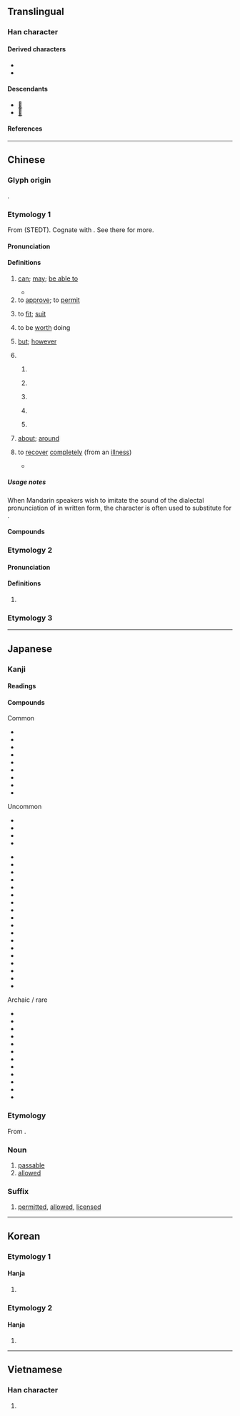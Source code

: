 {{also|句}}
{{character info}}
{{character info|🉑}}
==Translingual==
{{stroke order|stroke=5}}
{{stroke order|type=animate}}

===Han character===
{{Han char|rn=30|rad=口|as=02|sn=5|four=10620|canj=MNR|ids=⿹丁口}}

====Derived characters====
* {{l|mul|[[何]], [[呵]], [[坷]], [[妸]], [[𡥚]], [[㞹]], [[𪫧]], [[抲]], [[河]], [[阿]], [[柯]], [[炣]], [[牁]], [[牱]], [[珂]], [[胢]], [[砢]], [[袔]], [[䋍]], [[舸]], [[蚵]], [[訶]]([[诃]]), [[跒]], [[軻]]([[轲]]), [[酠]], [[鈳]]([[钶]]), [[䯊]], [[魺]]([[鲄]]), [[鴚]], [[䶗]]}}
* {{l|mul|[[㪃]], [[㪼]], [[㰤]], [[㐓]], [[哥]], [[𪡑]], [[𠶘]], [[𠽚]], [[𠾳]], [[奇]], [[岢]], [[苛]], [[㱒]], [[𤕒]], [[𤔄]], [[𪜄]], [[竒]], [[哿]], [[笴]], [[疴]], [[㫊]], [[閜]]([[𬮠]]), [[㑸]]}}

====Descendants====
* [[𛀙]]
* [[𛀚]]

====References====
{{Han ref|kx=0172.120|dkj=03245|dj=0383.070|hdz=10567.070|uh=53EF}}

----

==Chinese==
{{zh-forms}}

===Glyph origin===
{{Han etym}}
{{Han compound|口|丂|c1=s|c2=p|ls=psc}}.

===Etymology 1===
From {{inh|zh|sit-pro|*m-kal ~ *s-gal||back (lower); kidney; load; carry}} (STEDT). Cognate with {{och-l|荷|to carry}}. See there for more.

====Pronunciation====
{{zh-pron
|m=kě
|m-s=ko3
|c=ho2
|c-t=ho2
|g=
|h=pfs=khó;gd=ko3
|j=
|mb=kǒ̤
|md=kō̤
|mn=xm,zz,tw:khó/qz,jj:khóⁿ/ml,jj,tw:khóa
|mn_note=khó/khóⁿ - literary; khóa - vernacular
|mn-t=ko2
|w=2khu
|x=
|mc=y
|oc=y
|ma=
|cat=v,suf,adv
}}

====Definitions====
{{zh-hanzi}}

# [[can]]; [[may]]; [[be able to]]
#: {{zh-x|可溶|soluble}}
#: {{zh-x|可 大 可 小|'''can''' be serious or minor}}
#: {{zh-x|這 袋子{zi} 可 盛 五十 公斤。|This bag '''can''' hold 50 kilos.}}
#: {{zh-x|他 沒有 家 可 住。|He had no place to live.}}
#* {{zh-x|人 之 性，善 可 變為{wéi} 惡，惡 可 變為{wéi} 善。||ref=Lunheng}}
# to [[approve]]; to [[permit]]
#: {{zh-x|許可|to permit, to allow}}
#: {{zh-x|認可|to approve}}
# to [[fit]]; [[suit]]
#: {{zh-x|可心|satisfying}}
#: {{zh-x|可口|tasty}}
# to be [[worth]] doing
#: {{zh-x|可愛|cute; adorable|lit='''worth''' loving}}
#: {{zh-x|可歌可泣|epic; moving|lit='''worth''' praising and crying over}}
#: {{zh-x|^四川 可 玩 的 地方{fang} 太 多 了。|There are too many places in Sichuan '''worth''' visiting.}}
# [[but]]; [[however]]
#: {{zh-syn|可是}}
# {{n-g|Particle used for emphasis.}}
## {{lb|zh|archaic}} {{n-g|Used in questions for emphasis.}}
##: {{zh-x|您 一向 可 好？|How have you been lately?}}
## {{n-g|Used in rhetorical questions for emphasis.}}
## {{n-g|Used in declarative sentences for emphasis.}}
##: {{zh-x|我 喜歡{huan} 的 運動 可 多 了。|There are many sports that I like.}}
##: {{zh-x|我 可 不 太 知道。|I don't '''really''' know.}}
## {{n-g|Used in exclamatory sentences for emphasis.}}
##: {{zh-x|這 可 不行 啊！|'''But''' this won't do!}}
## {{n-g|Used in imperative sentences for emphasis.}}
# {{lb|zh|literary}} [[about]]; [[around]]
# {{lb|zh|literary}} to [[recover]] [[completely]] (from an [[illness]])
#* {{zh-x|待 軍師 病 可，行 之 未 遲。||ref=Sanguo Yanyi}}

=====Usage notes=====
When Mandarin speakers wish to imitate the sound of the dialectal pronunciation of {{lang|zh|可}} in  written form, the character {{zh-l|闊}} is often used to substitute for {{lang|zh|可}}.
: {{zh-x|闊以|{{n-g|imitates the sound of {{zh-l|可以}} in dialectal Chinese}}}}
: {{zh-x|闊落|{{n-g|imitates the sound of {{zh-l|可樂}} in dialectal Chinese}}}}

====Compounds====
{{zh-der|一無可取|一蹴可幾|不卜可知|不可|不可一世|不可不|不可以|不可企及|不可偏廢|不可勝原|不可勝數|不可勝書|不可勝紀|不可勝言|不可勝計|不可勝記|不可及|不可名字|不可名狀|不可向邇|不可多得|不可得|不可思議|不可意|不可或缺|不可抗力|不可抗拒|不可捉摸|不可收拾|不可救藥|不可數|不可期|不可枚舉|不可測|不可為|不可狀|不可理喻|不可理解|不可當|不可知|不可知論|不可磨滅|不可終日|不可耐|不可能|不可言|不可言喻|不可言宣|不可諱言|不可踰越|不可開交|不可限量|不可靠|不小可|不置可否|乃可|乍可|乏善可陳|乖覺可喜|九原可作|也可|也未可知|人盡可夫|人言可畏|來者可追|依違兩可|依阿兩可|便可|俗不可耐|倚馬可待|僅可|光可鑑人|兩可|其情可憫|冬日可愛|刻可|前車可鑒|功不可沒|勢不可當|南山可移|印可|即可|只可|可不|可不好|可不是|可不道|可乘之機|可乘之隙|可也|可了不得|可事|可人|可人意|可人憎|可人憐|可什麼|可以|可任|可但|可作|可佩|可便|可信|可倫坡|可兀的|可兒|可冀|可則|可加|可厭|可厭相|可又來|可取|可口|可可|可可的|可否|可哀|可喜|可喜可賀|可喜娘|可嘆|可嘉|可圈可點|可堪|可塑性|可奈|可好|可嫌|可孕物質|可就|可巧|可待|可待因|可心|可念|可怕|可怖|可怪|可恃|可恥|可恨|可悲|可惜|可惡|可惱|可想而知|可意|可意人|可愛|可感|可慮|可憎|可憎娘|可憎才|可憐|可憐生|可憐蟲|可憐見|可操左券|可擦擦|可教性|可敦|可敬|可早|可是|可是來|可曾|可有可無|可望|可樂|可欲|可欽|可歌可泣|可歎|可正是|可氣|可溶性|可煞|可煞作怪|可燃性|可燃物|可甚麼|可畏|可疑|可看性|可矜|可知|可知是好|可知道|可磕擦|可磣|可笑|可罪|可耕地|可能|可能性|可著|可蘭經|可行|可見|可見一斑|可見度|可親|可覷|可觀|可言|可謂|可議|可讀性|可變性|可變資本|可貴|可賀|可賀敦|可身|可逆反應|可造之材|可週|可鄙|可離|可靠|可風|可飲水|可駭|可體|史可法|咄嗟可辦|和藹可親|唾手可取|唾手可得|嚴可均|均可|垂手可得|堅不可摧|堪可|夏日可畏|多可|大可|大可不必|大有可為|大有可觀|大雅可觀|天可憐見|天地可表|奇貨可居|妙不可言|孝行可嘉|孺子可教|安可|密不可分|富可敵國|寥寥可數|寧可|小可|尚可|尚可喜|尚有可為|屈指可數|岌岌可危|巧不可階|差可|張可久|形跡可疑|彰彰可據|後會可期|後生可畏|忍無可忍|志不可奪|志不可滿|怒不可抑|怒不可遏|急不可待|急不可耐|悲不可抑|情有可原|惟天可表|愚不可及|憨狀可掬|指日可待|摸棱兩可|摸稜兩可|敖不可長|斷乎不可|易可|時不可失|暗室可欺|有何不可|有例可援|有利可圖|有案可查|有案可稽|有機可乘|有隙可乘|未可厚非|未可限量|未嘗不可|未知可否|未置可否|核可|棄之可惜|楚楚可憐|樂不可支|樂不可極|樂不可言|模棱兩可|模稜兩可|機不可失|欲不可從|歷歷可數|歷歷可紀|歷歷可考|歷歷可見|歷歷可辨|比屋可封|沒可得|泰山可倚|洛可可|深不可測|清晰可見|渺不可測|渾可事|滿可以|潢潦可薦|炙手可熱|無利可圖|無勢可乘|無可不可|無可匹敵|無可厚非|無可否認|無可奈何|無可奉告|無可如何|無可救藥|無可比擬|無可比象|無可置疑|無可置辯|無可諱言|無可非議|無家可奔|無家可歸|無懈可擊|無技可施|無機可乘|無法可施|無瑕可擊|無藥可救|無計可施|無計可生|無話可說|無跡可尋|無路可走|無隙可乘|然然可可|牢不可拔|牢不可破|特利可得|猛可|猛可裡|猶可|獻可替否|獻替可否|班班可考|痊可|百事可樂|盡可|盡可能|省可|省可裡|磣可可|萬不可失|萬萬不可|秀色可餐|窅不可測|立可白|笑容可掬|粲然可觀|精神可嘉|纔可|缺一不可|罪不可赦|罪無可逭|羅可可式|美味可口|義行可風|耐可|能可|臭不可當|臭不可聞|舉手可采|良醞可戀|莫可名狀|莫可奈何|落可便|藐不可測|藹然可親|裁可|西洛可風|觸手可及|許可|許可證|誠可格天|認可|豈可|貴不可言|迪斯可|進可替不|進可替否|遙不可及|遙不可期|適可而止|還可以|銳不可當|銳未可當|錢可使鬼|錢可通神|門可張羅|門可羅雀|閒可|難能可貴|非同小可|面目可憎|頗可|頗為可觀|餘勇可賈|馬可|馬可福音|高不可攀|高不可登|高可摩天|髮光可鑑|可可西里|可比|可微|可導}}

===Etymology 2===

====Pronunciation====
{{zh-pron
|m=kè
|c=hak1
|cat=
}}

====Definitions====
{{zh-hanzi}}

# {{zh-only|可汗}}

===Etymology 3===
{{zh-see|嗬|3=(Cantonese) Sentence-final particle used in an interrogative seeking confirmation}}

{{zh-cat|Elementary}}

----

==Japanese==

===Kanji===
{{ja-kanji|grade=5|rs=口02}}

====Readings====
{{ja-readings
|goon=か
|kanon=か
|on=こく
|kun=よ-い, べ-し, ばかり
}}

====Compounds====
{{der-top3|Compounds of 可}}
;Common
* {{ja-r|可%否|か%ひ}}
* {{ja-r|可%決|か%けつ}}
* {{ja-r|可%也|か%なり}}
* {{ja-r|可%能|か%のう}}
* {{ja-r|可%愛い|か%わい.い}}
* {{ja-r|可%哀%相|か%わい%そう}}
* {{ja-r|不%可|ふ%か}}
* {{ja-r|許%可|きょ%か}}
* {{ja-r|認%可|にん%か}}

;Uncommon
* {{ja-r|可き|べき}}
* {{ja-r|可とする|かとする}}
* {{ja-r|可%分|か%ぶん}}
* {{ja-r|可%聴|か%ちょう}}
{{der-mid3}}
* {{ja-r|可%動|か%どう}}
* {{ja-r|可%読|か%どく}}
* {{ja-r|可%逆|か%ぎゃく}}
* {{ja-r|可%変|か%へん}}
* {{ja-r|可%燃|か%ねん}}
* {{ja-r|可%憐|か%れん}}
* {{ja-r|可%算|か%さん}}
* {{ja-r|可%視|か%し}}
* {{ja-r|可%塑|か%そ}}
* {{ja-r|可%溶|か%よう}}
* {{ja-r|加%圧%性|か%あつ%せい}}
* {{ja-r|可%換%環|か%かん%かん}}
* {{ja-r|可%換%群|か%かん%ぐん}}
* {{ja-r|可%処%分|か%しょ%ぶん}}
* {{ja-r|印%可|いん%か}}
* {{ja-r|半%可|はん%か}}
* {{ja-r|裁%可|さい%か}}
* {{ja-r|成る可く|なるべく}}

{{der-mid3}}
;Archaic / rare
* {{ja-r|可い|べい}}
* {{ja-r|可し|べし}}
* {{ja-r|可からず|べからず}}
* {{ja-r|可くして|べくして}}
* {{ja-r|可惜|あたら}}
* {{ja-r|可%成|か%なり}}
* {{ja-r|可%祝|か%しく}}
* {{ja-r|可%撓|か%とう}}
* {{ja-r|可%用|か%よう}}
* {{ja-r|允%可|いん%か}}
* {{ja-r|可%及%的|か%きゅう%てき}}
* {{ja-r|可%耕%地|か%こう%ち}}
{{der-bottom}}

===Etymology===
{{ja-kanjitab|か|yomi=o}}

From {{der|ja|ltc|-}} {{ltc-l|可}}.

===Noun===
{{ja-noun|か}}

# [[passable]]
# [[allowed]]
#: {{ja-usex|再%配%布 が '''可''' の 画%像|さい%はい%ふ が '''か''' の が%ぞう|images whose redistribution is allowed|ref=[https://www.nttdocomo.co.jp/service/developer/make/content/deco_mail/pictograph/index.html]}}
#: {{ja-usex|[[持ち込み]]'''可'''|もちこみ '''か'''|bringing in [something: notes to a test, etc.] '''allowed'''}}

===Suffix===
{{ja-pos|か|suffix}}

# [[permitted]], [[allowed]], [[licensed]]

----

==Korean==

===Etymology 1===

====Hanja====
{{ko-hanja|옳다|옳을|가}}

# {{hanja form of|가|[[possible]]; [[allowed]]}}

===Etymology 2===

====Hanja====
{{ko-hanja|오랑캐|극}}

# {{hanja form of|극|[[barbarian]]}}

----

==Vietnamese==

===Han character===
{{vi-readings|reading=[[khả]], [[khá]], [[tài]]|rs=口02}}

# {{rfdef|vi|sort=口02}}